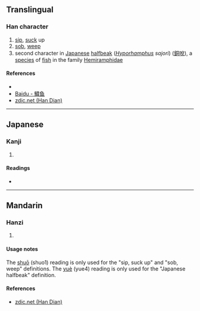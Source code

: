 {{character info/new}}
==Translingual==

===Han character===
{{Han char|rn=30|rad=口|as=07|sn=10|four=|canj=RCRU|ids=⿰口兌}}

# [[sip]], [[suck]] up
# [[sob]], [[weep]]
# second character in [[Japanese]] [[halfbeak]] (''[[w:Hyporhamphus|Hyporhamphus]] sajori'') ([[銅哾]]), a [[species]] of [[fish]] in the family [[w:Halfbeak|Hemiramphidae]]

====References====
* {{Han ref|kx=0191.190|dkj=03684|hdz=10631.170|uh=54FE|ud=21758}}
* [http://baike.baidu.com/view/423936.htm Baidu - 鱵鱼]
* [http://www.zdic.net/z/16/js/54FE.htm zdic.net (Han Dian)]

----

==Japanese==

===Kanji===
{{ja-kanji|grade=|rs=口07}}

# {{defn|lang=ja|sort=口07}}

====Readings====
* {{ja-readings|on=[[やつ]] (yatsu), [[やち]] (yachi)|kun=[[なめる]] (nameru)}}

----

==Mandarin==

===Hanzi===
{{cmn-hanzi|pin=[[shuō]] ([[shuo1]]), [[yuè]] ([[yue4]])|wg=shuo<sup>1</sup>, yüeh<sup>4</sup>}}

# {{defn|lang=cmn|sort=口07}}

====Usage notes====
The [[shuō]] (shuo1) reading is only used for the "sip, suck up" and "sob, weep" definitions. The [[yuè]] (yue4) reading is only used for the "Japanese halfbeak" definition.

====References====
* [http://www.zdic.net/z/16/js/54FE.htm zdic.net (Han Dian)]